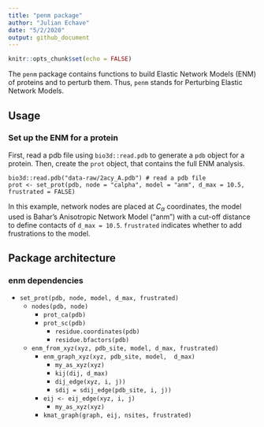 ```yaml
---
title: "penm package"
author: "Julian Echave"
date: "5/2/2020"
output: github_document
---
```


```r
knitr::opts_chunk$set(echo = FALSE)
```


The `penm` package contains functions to build Elastic Network Models (ENM) of proteins and to perturb them. Thus, `penm` stands for Perturbing Elastic Network Models.


## Usage

### Set up the ENM for a protein

First, read a pdb file using `bio3d::read.pdb` to generate a `pdb` object for a protein.
Then, create the `prot` object, that contains the full ENM analysis.

```
bio3d::read.pdb("data-raw/2acy_A.pdb") # read a pdb file
prot <- set_prot(pdb, node = "calpha", model = "anm", d_max = 10.5, frustrated = FALSE)
```
In this example, network nodes are placed at $C_\alpha$ coordinates, the model used is Bahar's Anisotropic Network Model ("anm") with a cut-off distance to define contacts of `d_max = 10.5`. `frustrated` indicates whether to add frustrations to the model.




## Package architecture

### enm dependencies

- `set_prot(pdb, node, model, d_max, frustrated)`
  * `nodes(pdb, node)`
    + `prot_ca(pdb)`
    + `prot_sc(pdb)`
      * `residue.coordinates(pdb)`
      * `residue.bfactors(pdb)`
  * `enm_from_xyz(xyz, pdb_site, model, d_max, frustrated)`
    + `enm_graph_xyz(xyz, pdb_site, model,  d_max)`
      * `my_as_xyz(xyz)`
      * `kij(dij, d_max)`
      * `dij_edge(xyz, i, j))`
      * `sdij = sdij_edge(pdb_site, i, j))`
    + `eij <- eij_edge(xyz, i, j)`
      * `my_as_xyz(xyz)`
    + `kmat_graph(graph, eij, nsites, frustrated)`



